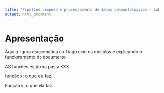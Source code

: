 ```yaml
---
title: "Pipeline limpeza e processamento de dados paleontológicos - LabMeMe"
output: html_document
---
```


# Apresentação

Aqui a figura esquemática do Tiago com os módulos e explicando o funcionamento do
    documento

AS funções estão na pasta XXX

função x: o que ela faz...

Função y: o que ela faz...
